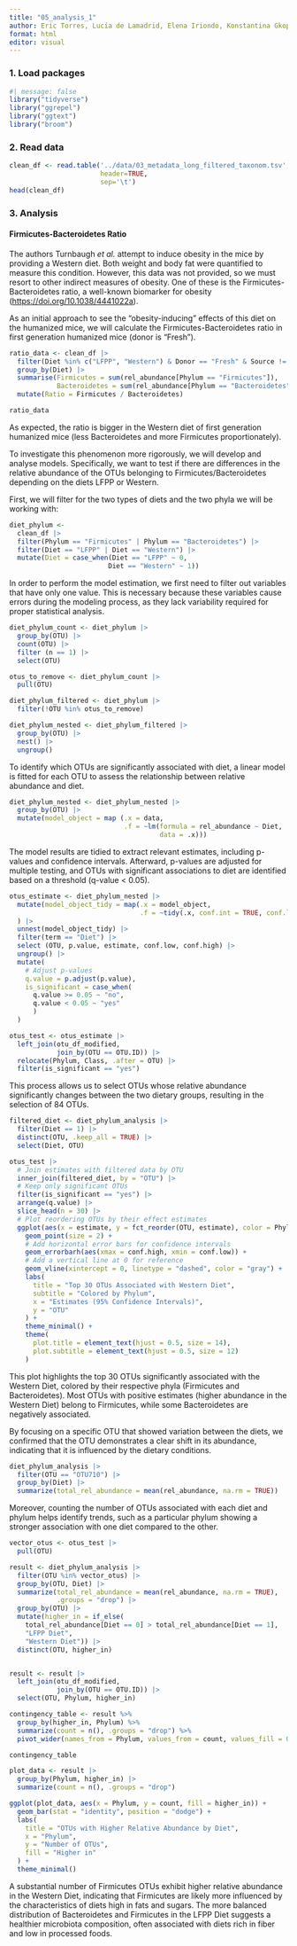 ```yaml
---
title: "05_analysis_1"
author: Eric Torres, Lucía de Lamadrid, Elena Iriondo, Konstantina Gkopi and Jorge Santiago
format: html
editor: visual
---
```


### 1. Load packages

```r
#| message: false 
library("tidyverse")
library("ggrepel")
library("ggtext")
library("broom") 
```

### 2. Read data

```r
clean_df <- read.table('../data/03_metadata_long_filtered_taxonom.tsv', 
                       header=TRUE, 
                       sep='\t')
head(clean_df)
```

### 3. Analysis

#### Firmicutes-Bacteroidetes Ratio

The authors Turnbaugh *et al.* attempt to induce obesity in the mice by providing a Western diet. Both weight and body fat were quantified to measure this condition. However, this data was not provided, so we must resort to other indirect measures of obesity. One of these is the Firmicutes-Bacteroidetes ratio, a well-known biomarker for obesity (<https://doi.org/10.1038/4441022a>).

As an initial approach to see the "obesity-inducing" effects of this diet on the humanized mice, we will calculate the Firmicutes-Bacteroidetes ratio in first generation humanized mice (donor is "Fresh").

```r
ratio_data <- clean_df |> 
  filter(Diet %in% c("LFPP", "Western") & Donor == "Fresh" & Source != "Fecal" ) |>
  group_by(Diet) |> 
  summarise(Firmicutes = sum(rel_abundance[Phylum == "Firmicutes"]),
            Bacteroidetes = sum(rel_abundance[Phylum == "Bacteroidetes"])) |> 
  mutate(Ratio = Firmicutes / Bacteroidetes)

ratio_data
```

As expected, the ratio is bigger in the Western diet of first generation humanized mice (less Bacteroidetes and more Firmicutes proportionately).

To investigate this phenomenon more rigorously, we will develop and analyse models. Specifically, we want to test if there are differences in the relative abundance of the OTUs belonging to Firmicutes/Bacteroidetes depending on the diets LFPP or Western.

First, we will filter for the two types of diets and the two phyla we will be working with:

```r
diet_phylum <- 
  clean_df |> 
  filter(Phylum == "Firmicutes" | Phylum == "Bacteroidetes") |>  
  filter(Diet == "LFPP" | Diet == "Western") |>  
  mutate(Diet = case_when(Diet == "LFPP" ~ 0, 
                         Diet == "Western" ~ 1))
```

In order to perform the model estimation, we first need to filter out variables that have only one value. This is necessary because these variables cause errors during the modeling process, as they lack variability required for proper statistical analysis.

```r
diet_phylum_count <- diet_phylum |> 
  group_by(OTU) |> 
  count(OTU) |> 
  filter (n == 1) |> 
  select(OTU)
```

```r
otus_to_remove <- diet_phylum_count |> 
  pull(OTU)

diet_phylum_filtered <- diet_phylum |> 
  filter(!OTU %in% otus_to_remove)
```

```r
diet_phylum_nested <- diet_phylum_filtered |> 
  group_by(OTU) |> 
  nest() |> 
  ungroup()
```

To identify which OTUs are significantly associated with diet, a linear model is fitted for each OTU to assess the relationship between relative abundance and diet.

```r
diet_phylum_nested <- diet_phylum_nested |> 
  group_by(OTU) |>  
  mutate(model_object = map (.x = data, 
                             .f = ~lm(formula = rel_abundance ~ Diet, 
                                      data = .x)))
```

The model results are tidied to extract relevant estimates, including p-values and confidence intervals. Afterward, p-values are adjusted for multiple testing, and OTUs with significant associations to diet are identified based on a threshold (q-value \< 0.05).

```r
otus_estimate <- diet_phylum_nested |> 
  mutate(model_object_tidy = map(.x = model_object, 
                                 .f = ~tidy(.x, conf.int = TRUE, conf.level = 0.95))
  ) |>  
  unnest(model_object_tidy) |> 
  filter(term == "Diet") |>
  select (OTU, p.value, estimate, conf.low, conf.high) |> 
  ungroup() |> 
  mutate(
    # Adjust p-values
    q.value = p.adjust(p.value), 
    is_significant = case_when( 
      q.value >= 0.05 ~ "no",
      q.value < 0.05 ~ "yes"
      )
  )
```

```r
otus_test <- otus_estimate |>  
  left_join(otu_df_modified, 
            join_by(OTU == OTU.ID)) |> 
  relocate(Phylum, Class, .after = OTU) |> 
  filter(is_significant == "yes") 
```

This process allows us to select OTUs whose relative abundance significantly changes between the two dietary groups, resulting in the selection of 84 OTUs.

```r
filtered_diet <- diet_phylum_analysis |> 
  filter(Diet == 1) |> 
  distinct(OTU, .keep_all = TRUE) |> 
  select(Diet, OTU)
```

```r
otus_test |> 
  # Join estimates with filtered data by OTU
  inner_join(filtered_diet, by = "OTU") |> 
  # Keep only significant OTUs
  filter(is_significant == "yes") |> 
  arrange(q.value) |> 
  slice_head(n = 30) |> 
  # Plot reordering OTUs by their effect estimates
  ggplot(aes(x = estimate, y = fct_reorder(OTU, estimate), color = Phylum)) +
    geom_point(size = 2) +
    # Add horizontal error bars for confidence intervals
    geom_errorbarh(aes(xmax = conf.high, xmin = conf.low)) +
    # Add a vertical line at 0 for reference
    geom_vline(xintercept = 0, linetype = "dashed", color = "gray") +
    labs(
      title = "Top 30 OTUs Associated with Western Diet",
      subtitle = "Colored by Phylum",
      x = "Estimates (95% Confidence Intervals)",
      y = "OTU"
    ) +
    theme_minimal() +
    theme(
      plot.title = element_text(hjust = 0.5, size = 14),
      plot.subtitle = element_text(hjust = 0.5, size = 12)
    )
```

This plot highlights the top 30 OTUs significantly associated with the Western Diet, colored by their respective phyla (Firmicutes and Bacteroidetes). Most OTUs with positive estimates (higher abundance in the Western Diet) belong to Firmicutes, while some Bacteroidetes are negatively associated.

By focusing on a specific OTU that showed variation between the diets, we confirmed that the OTU demonstrates a clear shift in its abundance, indicating that it is influenced by the dietary conditions.

```r
diet_phylum_analysis |>  
  filter(OTU == "OTU710") |> 
  group_by(Diet) |>          
  summarize(total_rel_abundance = mean(rel_abundance, na.rm = TRUE))
```

Moreover, counting the number of OTUs associated with each diet and phylum helps identify trends, such as a particular phylum showing a stronger association with one diet compared to the other.

```r
vector_otus <- otus_test |> 
  pull(OTU)

result <- diet_phylum_analysis |> 
  filter(OTU %in% vector_otus) |>  
  group_by(OTU, Diet) |> 
  summarize(total_rel_abundance = mean(rel_abundance, na.rm = TRUE), 
            .groups = "drop") |> 
  group_by(OTU) |> 
  mutate(higher_in = if_else(
    total_rel_abundance[Diet == 0] > total_rel_abundance[Diet == 1], 
    "LFPP Diet", 
    "Western Diet")) |> 
  distinct(OTU, higher_in)


result <- result |>  
  left_join(otu_df_modified, 
            join_by(OTU == OTU.ID)) |> 
  select(OTU, Phylum, higher_in)
```

```r
contingency_table <- result %>%
  group_by(higher_in, Phylum) %>%
  summarize(count = n(), .groups = "drop") %>%
  pivot_wider(names_from = Phylum, values_from = count, values_fill = 0)

contingency_table
```

```r
plot_data <- result |> 
  group_by(Phylum, higher_in) |> 
  summarize(count = n(), .groups = "drop")

ggplot(plot_data, aes(x = Phylum, y = count, fill = higher_in)) +
  geom_bar(stat = "identity", position = "dodge") + 
  labs(
    title = "OTUs with Higher Relative Abundance by Diet",
    x = "Phylum",
    y = "Number of OTUs",
    fill = "Higher in"
  ) +
  theme_minimal()
```

A substantial number of Firmicutes OTUs exhibit higher relative abundance in the Western Diet, indicating that Firmicutes are likely more influenced by the characteristics of diets high in fats and sugars. The more balanced distribution of Bacteroidetes and Firmicutes in the LFPP Diet suggests a healthier microbiota composition, often associated with diets rich in fiber and low in processed foods.

